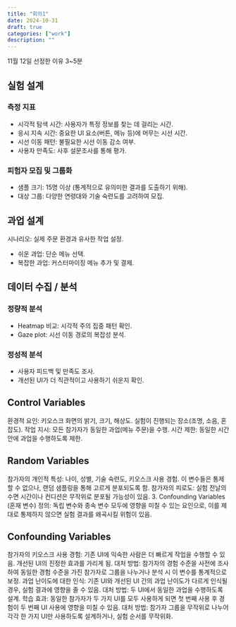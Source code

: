 ```yaml
---
title: "회의1"
date: 2024-10-31
draft: true
categories: ["work"]
description: ""
---
```


11월 12일
선정한 이유 3~5분

## 실험 설계

### 측정 지표

- 시각적 탐색 시간: 사용자가 특정 정보를 찾는 데 걸리는 시간.
- 응시 지속 시간: 중요한 UI 요소(버튼, 메뉴 등)에 머무는 시선 시간.
- 시선 이동 패턴: 불필요한 시선 이동 감소 여부.
- 사용자 만족도: 사후 설문조사를 통해 평가.

### 피험자 모집 및 그룹화

- 샘플 크기: 15명 이상 (통계적으로 유의미한 결과를 도출하기 위해).
- 대상 그룹: 다양한 연령대와 기술 숙련도를 고려하여 모집.

## 과업 설계

시나리오: 실제 주문 환경과 유사한 작업 설정.


- 쉬운 과업: 단순 메뉴 선택.
- 복잡한 과업: 커스터마이징 메뉴 추가 및 결제.

## 데이터 수집 / 분석

### 정량적 분석

- Heatmap 비교: 시각적 주의 집중 패턴 확인.
- Gaze plot: 시선 이동 경로의 복잡성 분석.

### 정성적 분석

- 사용자 피드백 및 만족도 조사.
- 개선된 UI가 더 직관적이고 사용하기 쉬운지 확인.

## Control Variables

환경적 요인:
키오스크 화면의 밝기, 크기, 해상도.
실험이 진행되는 장소(조명, 소음, 혼잡도).
작업 지시:
모든 참가자가 동일한 과업(메뉴 주문)을 수행.
시간 제한:
동일한 시간 안에 과업을 수행하도록 제한.

## Random Variables

참가자의 개인적 특성:
나이, 성별, 기술 숙련도, 키오스크 사용 경험.
이 변수들은 통제할 수 없으나, 랜덤 샘플링을 통해 고르게 분포되도록 함.
참가자의 피로도:
실험 전날의 수면 시간이나 컨디션은 무작위로 분포될 가능성이 있음.
3. Confounding Variables (혼재 변수)
정의: 독립 변수와 종속 변수 모두에 영향을 미칠 수 있는 요인으로, 이를 제대로 통제하지 않으면 실험 결과를 왜곡시킬 위험이 있음.

## Confounding Variables

참가자의 키오스크 사용 경험:
기존 UI에 익숙한 사람은 더 빠르게 작업을 수행할 수 있음.
개선된 UI의 진정한 효과를 가리게 됨.
대처 방법: 참가자의 경험 수준을 사전에 조사하여 동일한 경험 수준을 가진 참가자로 그룹을 나누거나 분석 시 이 변수를 통계적으로 보정.
과업 난이도에 대한 인식:
기존 UI와 개선된 UI 간의 과업 난이도가 다르게 인식될 경우, 실험 결과에 영향을 줄 수 있음.
대처 방법: 두 UI에서 동일한 과업을 수행하도록 설계.
학습 효과:
동일한 참가자가 두 가지 UI를 모두 사용하게 되면 첫 번째 사용 후 경험이 두 번째 UI 사용에 영향을 미칠 수 있음.
대처 방법: 참가자 그룹을 무작위로 나누어 각각 한 가지 UI만 사용하도록 설계하거나, 실험 순서를 무작위화.
